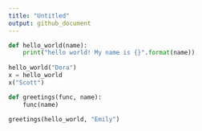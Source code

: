 ```yaml
---
title: "Untitled"
output: github_document
---
```




```python
def hello_world(name):
    print("hello world! My name is {}".format(name))
    
hello_world("Dora")
x = hello_world
x("Scott")

def greetings(func, name):
    func(name)

greetings(hello_world, "Emily")
```

